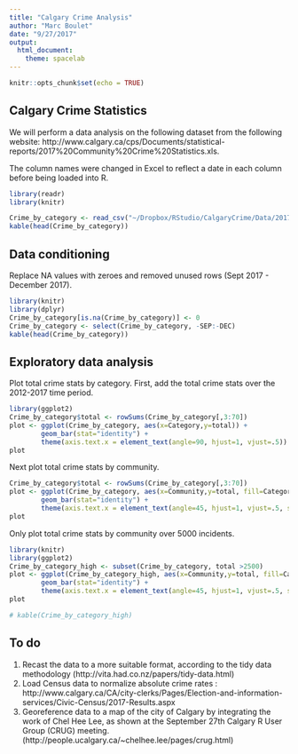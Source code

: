 ```yaml
---
title: "Calgary Crime Analysis"
author: "Marc Boulet"
date: "9/27/2017"
output: 
  html_document: 
    theme: spacelab
---
```


```r
knitr::opts_chunk$set(echo = TRUE)
```

## Calgary Crime Statistics

We will perform a data analysis on the following dataset from the following website: http://www.calgary.ca/cps/Documents/statistical-reports/2017%20Community%20Crime%20Statistics.xls.


The column names were changed in Excel to reflect a date in each column before being loaded into R.


```r
library(readr)
library(knitr)

Crime_by_category <- read_csv("~/Dropbox/RStudio/CalgaryCrime/Data/2017 Community Crime Statistics by category.csv")
kable(head(Crime_by_category))
```

## Data conditioning

Replace NA values with zeroes and removed unused rows (Sept 2017 - December 2017).

```r
library(knitr)
library(dplyr)
Crime_by_category[is.na(Crime_by_category)] <- 0
Crime_by_category <- select(Crime_by_category, -SEP:-DEC)
kable(head(Crime_by_category))
```

## Exploratory data analysis

Plot total crime stats by category. First, add the total crime stats over the 2012-2017 time period.

```r
library(ggplot2)
Crime_by_category$total <- rowSums(Crime_by_category[,3:70])
plot <- ggplot(Crime_by_category, aes(x=Category,y=total)) +
        geom_bar(stat="identity") +
        theme(axis.text.x = element_text(angle=90, hjust=1, vjust=.5))
plot
```

Next plot total crime stats by community.

```r
Crime_by_category$total <- rowSums(Crime_by_category[,3:70])
plot <- ggplot(Crime_by_category, aes(x=Community,y=total, fill=Category)) +
        geom_bar(stat="identity") +
        theme(axis.text.x = element_text(angle=45, hjust=1, vjust=.5, size = 4))
plot
```

Only plot total crime stats by community over 5000 incidents.

```r
library(knitr)
library(ggplot2)
Crime_by_category_high <- subset(Crime_by_category, total >2500)
plot <- ggplot(Crime_by_category_high, aes(x=Community,y=total, fill=Category)) +
        geom_bar(stat="identity") +
        theme(axis.text.x = element_text(angle=45, hjust=1, vjust=.5, size = 6))
plot

# kable(Crime_by_category_high)
```

## To do

1. Recast the data to a more suitable format, according to the tidy data methodology (http://vita.had.co.nz/papers/tidy-data.html)
2. Load Census data to normalize absolute crime rates : http://www.calgary.ca/CA/city-clerks/Pages/Election-and-information-services/Civic-Census/2017-Results.aspx
3. Georeference data to a map of the city of Calgary by integrating the work of Chel Hee Lee, as shown at the September 27th Calgary R User Group (CRUG) meeting. (http://people.ucalgary.ca/~chelhee.lee/pages/crug.html)